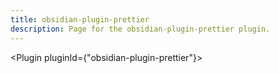 ---
title: obsidian-plugin-prettier
description: Page for the obsidian-plugin-prettier plugin.
---


<Plugin pluginId={"obsidian-plugin-prettier"}></Plugin>